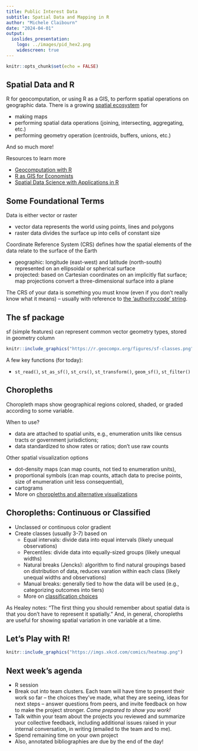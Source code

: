 ```yaml
---
title: Public Interest Data
subtitle: Spatial Data and Mapping in R
author: "Michele Claibourn"
date: "2024-04-01"
output: 
  ioslides_presentation:
    logo: ../images/pid_hex2.png
    widescreen: true
---
```


```r
knitr::opts_chunk$set(echo = FALSE)
```

## Spatial Data and R

R for geocomputation, or using R as a GIS, to perform spatial operations on geographic data. There is a growing [spatial ecosystem](https://cran.r-project.org/web/views/Spatial.html) for

* making maps
* performing spatial data operations (joining, intersecting, aggregating, etc.)
* performing geometry operation (centroids, buffers, unions, etc.)

And so much more!

Resources to learn more

* [Geocomputation with R](https://r.geocompx.org/)
* [R as GIS for Economists](https://tmieno2.github.io/R-as-GIS-for-Economists/index.html)
* [Spatial Data Science with Applications in R](https://r-spatial.org/book/)

## Some Foundational Terms

Data is either vector or raster

* vector data represents the world using points, lines and polygons
* raster data divides the surface up into cells of constant size

Coordinate Reference System (CRS) defines how the spatial elements of the data relate to the surface of the Earth

* geographic: longitude (east-west) and latitude (north-south) represented on an ellipsoidal or spherical surface
* projected: based on Cartesian coordinates on an implicitly flat surface; map projections convert a three-dimensional surface into a plane

The CRS of your data is something you must know (even if you don't really know what it means) -- usually with reference to [the ‘authority:code’ string](https://spatialreference.org/ref/).

## The sf package

sf (simple features) can represent common vector geometry types, stored in geometry column

```r
knitr::include_graphics("https://r.geocompx.org/figures/sf-classes.png")
```

A few key functions (for today):

* `st_read()`, `st_as_sf()`, `st_crs()`, `st_transform()`, `geom_sf()`, `st_filter()`

## Choropleths

Choropleth maps show geographical regions colored, shaded, or graded according to some variable.

When to use?

* data are attached to spatial units, e.g., enumeration units like census tracts or government jurisdictions;
* data standardized to show rates or ratios; don't use raw counts

Other spatial visualization options

* dot-density maps (can map counts, not tied to enumeration units), 
* proportional symbols (can map counts, attach data to precise points, size of enumeration unit less consequential), 
* cartograms
* More on [choropleths and alternative visualizations](https://www.axismaps.com/guide/choropleth)

## Choropleths: Continuous or Classified

* Unclassed or continuous color gradient
* Create classes (usually 3-7) based on
  + Equal intervals: divide data into equal intervals (likely unequal observations)
  + Percentiles: divide data into equally-sized groups (likely unequal widths)
  + Natural breaks (Jencks): algorithm to find natural groupings based on distribution of data, reduces varation within each class (likely unequal widths and observations)
  + Manual breaks: generally tied to how the data will be used (e.g., categorizing outcomes into tiers)
  + More on [classification choices](https://storymaps.arcgis.com/stories/871fe556c40b4d40b7a465c6f135ac88)

As Healey notes: "The first thing you should remember about spatial data is that you don’t have to represent it spatially." And, in  general, choropleths are useful for showing spatial variation in one variable at a time. 

## Let's Play with R!

```r
knitr::include_graphics("https://imgs.xkcd.com/comics/heatmap.png")
```

## Next week's agenda

* R session
* Break out into team clusters. Each team will have time to present their work so far -- the choices they've made, what they are seeing, ideas for next steps -- answer questions from peers, and invite feedback on how to make the project stronger. *Come prepared to show you work!*
* Talk within your team about the projects you reviewed and summarize your collective feedback, including additional issues raised in your internal conversation, in writing (emailed to the team and to me). 
* Spend remaining time on your own project
* Also, annotated bibliographies are due by the end of the day!